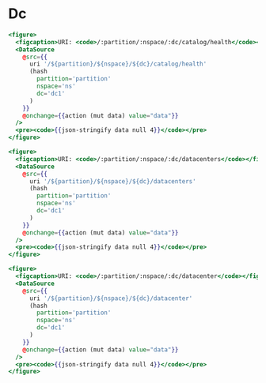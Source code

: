 # Dc

```hbs preview-template
<figure>
  <figcaption>URI: <code>/:partition/:nspace/:dc/catalog/health</code></figcaption>
  <DataSource
    @src={{
      uri '/${partition}/${nspace}/${dc}/catalog/health'
      (hash
        partition='partition'
        nspace='ns'
        dc='dc1'
      )
    }}
    @onchange={{action (mut data) value="data"}}
  />
  <pre><code>{{json-stringify data null 4}}</code></pre>
</figure>
```

```hbs preview-template
<figure>
  <figcaption>URI: <code>/:partition/:nspace/:dc/datacenters</code></figcaption>
  <DataSource
    @src={{
      uri '/${partition}/${nspace}/${dc}/datacenters'
      (hash
        partition='partition'
        nspace='ns'
        dc='dc1'
      )
    }}
    @onchange={{action (mut data) value="data"}}
  />
  <pre><code>{{json-stringify data null 4}}</code></pre>
</figure>
```

```hbs preview-template
<figure>
  <figcaption>URI: <code>/:partition/:nspace/:dc/datacenter</code></figcaption>
  <DataSource
    @src={{
      uri '/${partition}/${nspace}/${dc}/datacenter'
      (hash
        partition='partition'
        nspace='ns'
        dc='dc1'
      )
    }}
    @onchange={{action (mut data) value="data"}}
  />
  <pre><code>{{json-stringify data null 4}}</code></pre>
</figure>
```
